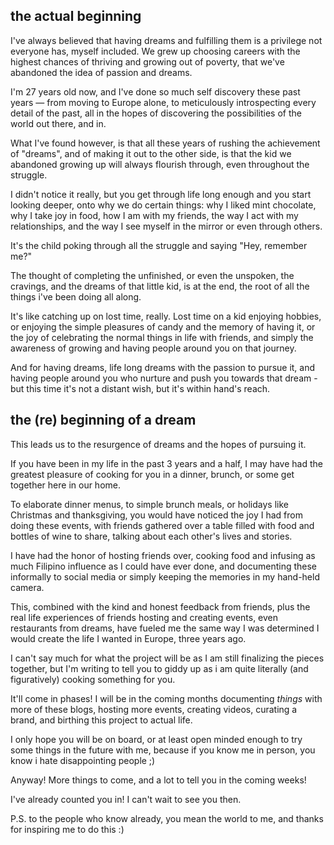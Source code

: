 ## the actual beginning

I've always believed that having dreams and fulfilling them is a privilege not everyone has, myself included. We grew up choosing careers with the highest chances of thriving and growing out of poverty, that we've abandoned the idea of passion and dreams.

I'm 27 years old now, and I've done so much self discovery these past years — from moving to Europe alone, to meticulously introspecting every detail of the past, all in the hopes of discovering the possibilities of the world out there, and in.

What I've found however, is that all these years of rushing the achievement of "dreams", and of making it out to the other side, is that the kid we abandoned growing up will always flourish through, even throughout the struggle.

I didn't notice it really, but you get through life long enough and you start looking deeper, onto why we do certain things: why I liked mint chocolate, why I take joy in food, how I am with my friends, the way I act with my relationships, and the way I see myself in the mirror or even through others.

It's the child poking through all the struggle and saying "Hey, remember me?" 

The thought of completing the unfinished, or even the unspoken, the cravings, and the dreams of that little kid, is at the end, the root of all the things i've been doing all along.

It's like catching up on lost time, really. Lost time on a kid enjoying hobbies, or enjoying the simple pleasures of candy and the memory of having it, or the joy of celebrating the normal things in life with friends, and simply the awareness of growing and having people around you on that journey.

And for having dreams, life long dreams with the passion to pursue it, and having people around you who nurture and push you towards that dream - but this time it's not a distant wish, but it's within hand's reach.

## the (re) beginning of a dream

This leads us to the resurgence of dreams and the hopes of pursuing it.

If you have been in my life in the past 3 years and a half, I may have had the greatest pleasure of cooking for you in a dinner, brunch, or some get together here in our home.

To elaborate dinner menus, to simple brunch meals, or holidays like Christmas and thanksgiving, you would have noticed the joy I had from doing these events, with friends gathered over a table filled with food and bottles of wine to share, talking about each other's lives and stories.

I have had the honor of hosting friends over, cooking food and infusing as much Filipino influence as I could have ever done, and documenting these informally to social media or simply keeping the memories in my hand-held camera.

This, combined with the kind and honest feedback from friends, plus the real life experiences of friends hosting and creating events, even restaurants from dreams, have fueled me the same way I was determined I would create the life I wanted in Europe, three years ago.

I can't say much for what the project will be as I am still finalizing the pieces together, but I'm writing to tell you to giddy up as i am quite literally (and figuratively) cooking something for you.

It'll come in phases! I will be in the coming months documenting <i>things</i> with more of these blogs, hosting more events, creating videos, curating a brand, and birthing this project to actual life.

I only hope you will be on board, or at least open minded enough to try some things in the future with me, because if you know me in person, you know i hate disappointing people ;)

Anyway! More things to come, and a lot to tell you in the coming weeks!

I've already counted you in! I can't wait to see you then.

P.S. to the people who know already, you mean the world to me, and thanks for inspiring me to do this :)







